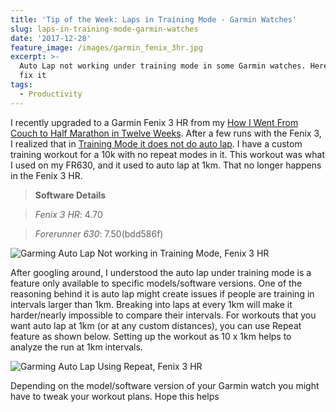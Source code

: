 ```yaml
---
title: 'Tip of the Week: Laps in Training Mode - Garmin Watches'
slug: laps-in-training-mode-garmin-watches
date: '2017-12-28'
feature_image: /images/garmin_fenix_3hr.jpg
excerpt: >-
  Auto Lap not working under training mode in some Garmin watches. Here's how to
  fix it
tags:
  - Productivity
---
```

I recently upgraded to a Garmin Fenix 3 HR from my [How I Went From Couch to Half Marathon in Twelve Weeks](/blog/three-months-to-a-half-marathon/). After a few runs with the Fenix 3, I realized that in [Training Mode it does not do auto lap](https://twitter.com/rahulpnath/status/928145529606873088). I have a custom training workout for a 10k with no repeat modes in it. This workout was what I used on my FR630, and it used to auto lap at 1km. That no longer happens in the Fenix 3 HR.

> **Software Details**

> _Fenix 3 HR_: 4.70

> _Forerunner 630_: 7.50(bdd586f)

![Garming Auto Lap Not working in Training Mode, Fenix 3 HR](/images/garmin_auto_lap_training.png)

After googling around, I understood the auto lap under training mode is a feature only available to specific models/software versions. One of the reasoning behind it is auto lap might create issues if people are training in intervals larger than 1km. Breaking into laps at every 1km will make it harder/nearly impossible to compare their intervals. For workouts that you want auto lap at 1km (or at any custom distances), you can use Repeat feature as shown below. Setting up the workout as 10 x 1km helps to analyze the run at 1km intervals.

![Garming Auto Lap Using Repeat, Fenix 3 HR](/images/garmin_auto_lap_training_repeat.png)

Depending on the model/software version of your Garmin watch you might have to tweak your workout plans. Hope this helps
